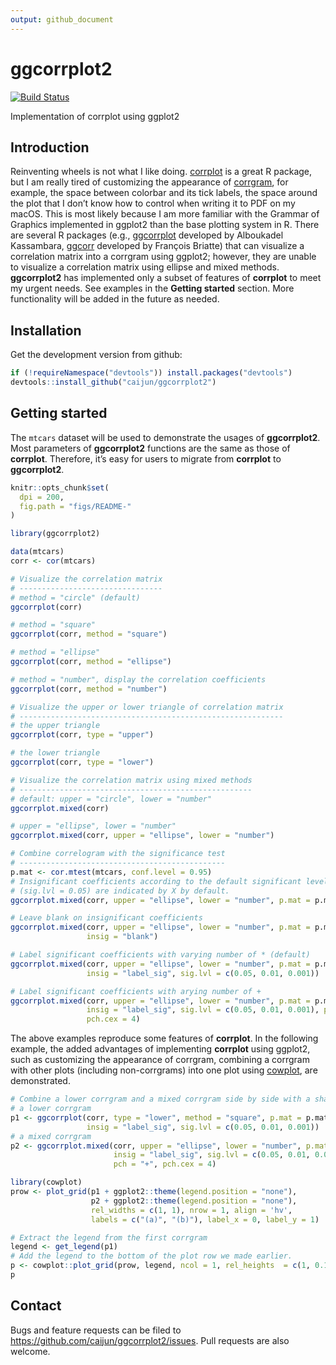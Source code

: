 ```yaml
---
output: github_document
---
```


# ggcorrplot2

[![Build Status](https://travis-ci.org/caijun/ggcorrplot2.svg?branch=master)](https://travis-ci.org/caijun/ggcorrplot2)

Implementation of corrplot using ggplot2

## Introduction

Reinventing wheels is not what I like doing. [corrplot](https://CRAN.R-project.org/package=corrplot) is a great R package, but I am really tired of customizing the appearance of [corrgram](https://www.tandfonline.com/doi/abs/10.1198/000313002533), for example, the space between colorbar and its tick labels, the space around the plot that I don't know how to control when writing it to PDF on my macOS. This is most likely because I am more familiar with the Grammar of Graphics implemented in ggplot2 than the base plotting system in R. There are several R packages (e.g., [ggcorrplot](https://github.com/kassambara/ggcorrplot) developed by Alboukadel Kassambara, [ggcorr](https://github.com/briatte/ggcorr) developed by François Briatte) that can visualize a correlation matrix into a corrgram using ggplot2; however, they are unable to visualize a correlation matrix using ellipse and mixed methods. **ggcorrplot2** has implemented only a subset of features of **corrplot** to meet my urgent needs. See examples in the **Getting started** section. More functionality will be added in the future as needed.

## Installation

Get the development version from github:

```r
if (!requireNamespace("devtools")) install.packages("devtools")
devtools::install_github("caijun/ggcorrplot2")
```

## Getting started

The `mtcars` dataset will be used to demonstrate the usages of **ggcorrplot2**. Most parameters of **ggcorrplot2** functions are the same as those of **corrplot**. Therefore, it's easy for users to migrate from **corrplot** to **ggcorrplot2**.

```r
knitr::opts_chunk$set(
  dpi = 200,
  fig.path = "figs/README-"
)
```

```r
library(ggcorrplot2)

data(mtcars)
corr <- cor(mtcars)

# Visualize the correlation matrix
# --------------------------------
# method = "circle" (default)
ggcorrplot(corr)

# method = "square"
ggcorrplot(corr, method = "square")

# method = "ellipse"
ggcorrplot(corr, method = "ellipse")

# method = "number", display the correlation coefficients
ggcorrplot(corr, method = "number")

# Visualize the upper or lower triangle of correlation matrix
# -----------------------------------------------------------
# the upper triangle
ggcorrplot(corr, type = "upper")

# the lower triangle
ggcorrplot(corr, type = "lower")

# Visualize the correlation matrix using mixed methods
# ----------------------------------------------------
# default: upper = "circle", lower = "number"
ggcorrplot.mixed(corr)

# upper = "ellipse", lower = "number"
ggcorrplot.mixed(corr, upper = "ellipse", lower = "number")

# Combine correlogram with the significance test
# ----------------------------------------------
p.mat <- cor.mtest(mtcars, conf.level = 0.95)
# Insignificant coefficients according to the default significant level 
# (sig.lvl = 0.05) are indicated by X by default.
ggcorrplot.mixed(corr, upper = "ellipse", lower = "number", p.mat = p.mat)

# Leave blank on insignificant coefficients
ggcorrplot.mixed(corr, upper = "ellipse", lower = "number", p.mat = p.mat, 
                 insig = "blank")

# Label significant coefficients with varying number of * (default)
ggcorrplot.mixed(corr, upper = "ellipse", lower = "number", p.mat = p.mat, 
                 insig = "label_sig", sig.lvl = c(0.05, 0.01, 0.001))

# Label significant coefficients with arying number of +
ggcorrplot.mixed(corr, upper = "ellipse", lower = "number", p.mat = p.mat, 
                 insig = "label_sig", sig.lvl = c(0.05, 0.01, 0.001), pch = "+", 
                 pch.cex = 4)
```

The above examples reproduce some features of **corrplot**. In the following example, the added advantages of implementing **corrplot** using ggplot2, such as customizing the appearance of corrgram, combining a corrgram with other plots (including non-corrgrams) into one plot using [cowplot](https://github.com/wilkelab/cowplot), are demonstrated.

```r
# Combine a lower corrgram and a mixed corrgram side by side with a shared colorbar on the bottom
# a lower corrgram
p1 <- ggcorrplot(corr, type = "lower", method = "square", p.mat = p.mat, 
                 insig = "label_sig", sig.lvl = c(0.05, 0.01, 0.001))
# a mixed corrgram
p2 <- ggcorrplot.mixed(corr, upper = "ellipse", lower = "number", p.mat = p.mat, 
                       insig = "label_sig", sig.lvl = c(0.05, 0.01, 0.001), 
                       pch = "+", pch.cex = 4)

library(cowplot)
prow <- plot_grid(p1 + ggplot2::theme(legend.position = "none"),
                  p2 + ggplot2::theme(legend.position = "none"),
                  rel_widths = c(1, 1), nrow = 1, align = 'hv',
                  labels = c("(a)", "(b)"), label_x = 0, label_y = 1)

# Extract the legend from the first corrgram
legend <- get_legend(p1)
# Add the legend to the bottom of the plot row we made earlier.
p <- cowplot::plot_grid(prow, legend, ncol = 1, rel_heights  = c(1, 0.15))
p
```

## Contact

Bugs and feature requests can be filed to
<https://github.com/caijun/ggcorrplot2/issues>. Pull requests are also welcome.
